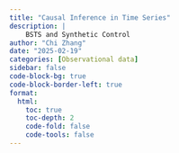 ```yaml
---
title: "Causal Inference in Time Series"
description: |
    BSTS and Synthetic Control
author: "Chi Zhang"
date: "2025-02-19"
categories: [Observational data]
sidebar: false
code-block-bg: true
code-block-border-left: true
format: 
  html:
    toc: true
    toc-depth: 2
    code-fold: false
    code-tools: false
---
```






